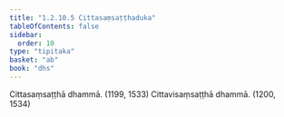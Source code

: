 ```yaml
---
title: "1.2.10.5 Cittasaṃsaṭṭhaduka"
tableOfContents: false
sidebar:
  order: 10
type: "tipitaka"
basket: "ab"
book: "dhs"
---
```



<DynamicBreadcrumb />

<Division number="81" book="dhs">

<Paragraph number="194" book="dhs">
Cittasaṃsaṭṭhā dhammā. (<Emphasis>1199, 1533</Emphasis>)
</Paragraph>

<Paragraph number="195" book="dhs">
Cittavisaṃsaṭṭhā dhammā. (<Emphasis>1200, 1534</Emphasis>)
</Paragraph>
</Division>